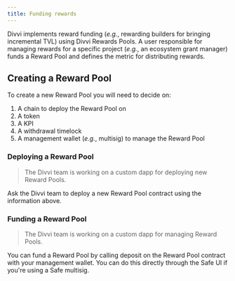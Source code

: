 ```yaml
---
title: Funding rewards
---
```

Divvi implements reward funding (_e.g._, rewarding builders for bringing incremental
TVL) using Divvi Rewards Pools. A user responsible for managing rewards for a
specific project (_e.g._, an ecosystem grant manager) funds a Reward Pool and
defines the metric for distributing rewards.

## Creating a Reward Pool

To create a new Reward Pool you will need to decide on:

1. A chain to deploy the Reward Pool on
1. A token
1. A KPI
1. A withdrawal timelock
1. A management wallet (_e.g._, multisig) to manage the Reward Pool

### Deploying a Reward Pool

> The Divvi team is working on a custom dapp for deploying new Reward Pools.

Ask the Divvi team to deploy a new Reward Pool contract using the information
above.

### Funding a Reward Pool

> The Divvi team is working on a custom dapp for managing Reward Pools.

You can fund a Reward Pool by calling deposit on the Reward Pool contract with your
management wallet. You can do this directly through the Safe UI if you're using a
Safe multisig.
